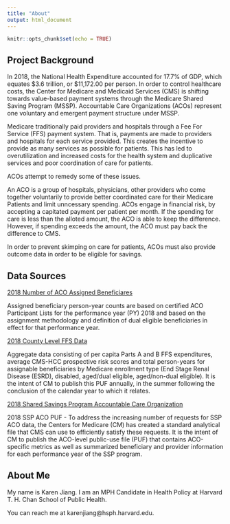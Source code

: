 ```yaml
---
title: "About"
output: html_document
---
```


```r
knitr::opts_chunk$set(echo = TRUE)
```

## Project Background

In 2018, the National Health Expenditure accounted for 17.7% of GDP, which equates $3.6 trillion, or $11,172.00 per person. In order to control healthcare costs, the Center for Medicare and Medicaid Services (CMS) is shifting towards value-based payment systems through the Medicare Shared Saving Program (MSSP). Accountable Care Organizations (ACOs) represent one voluntary and emergent payment structure under MSSP.
           
Medicare traditionally paid providers and hospitals through a Fee For Service (FFS) payment system. That is, payments are made to providers and hospitals for each service provided. This creates the incentive to provide as many services as possible for patients. This has led to overutilization and increased costs for the health system and duplicative services and poor coordination of care for patients.
       
ACOs attempt to remedy some of these issues.

An ACO is a group of hospitals, physicians, other providers who come together voluntarily to provide better coordinated care for their Medicare Patients and limit unncessary spending. ACOs engage in financial risk, by accepting a capitated payment per patient per month. If the spending for care is less than the alloted amount, the ACO is able to keep the difference. However, if spending exceeds the amount, the ACO must pay back the difference to CMS.

In order to prevent skimping on care for patients, ACOs must also provide outcome data in order to be eligible for savings.

## Data Sources

[2018 Number of ACO Assigned Beneficiares]("https://data.cms.gov/Special-Programs-Initiatives-Medicare-Shared-Savin/2018-Number-of-ACO-Assigned-Beneficiaries-by-Count/qu23-5j39")

Assigned beneficiary person-year counts are based on certified ACO Participant Lists for the performance year (PY) 2018 and based on the assignment methodology and definition of dual eligible beneficiaries in effect for that performance year.

[2018 County Level FFS Data]("https://data.cms.gov/Special-Programs-Initiatives-Medicare-Shared-Savin/2018-County-level-FFS-Data-for-Shared-Savings-Prog/sju4-8k6c")

Aggregate data consisting of per capita Parts A and B FFS expenditures, average CMS-HCC prospective risk scores and total person-years for assignable beneficiaries by Medicare enrollment type (End Stage Renal Disease (ESRD), disabled, aged/dual eligible, aged/non-dual eligible). It is the intent of CM to publish this PUF annually, in the summer following the conclusion of the calendar year to which it relates.

[2018 Shared Savings Program Accountable Care Organization]("https://data.cms.gov/Special-Programs-Initiatives-Medicare-Shared-Savin/2018-Shared-Savings-Program-SSP-Accountable-Care-O/v47u-yq84")

2018 SSP ACO PUF - To address the increasing number of requests for SSP ACO data, the Centers for Medicare (CM) has created a standard analytical file that CMS can use to efficiently satisfy these requests. It is the intent of CM to publish the ACO-level public-use file (PUF) that contains ACO-specific metrics as well as summarized beneficiary and provider information for each performance year of the SSP program.

## About Me

My name is Karen Jiang. I am an MPH Candidate in Health Policy at Harvard T. H. Chan School of Public Health.

You can reach me at karenjiang@hsph.harvard.edu. 



